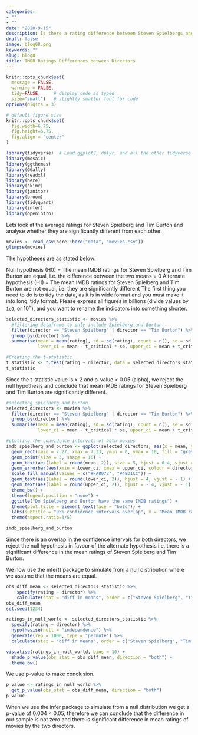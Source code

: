 ```yaml
---
categories:
- ""
- ""
date: "2020-9-15"
description: Is there a rating difference between Steven Spielbergs and Tim Burton?
draft: false
image: blog08.png
keywords: ""
slug: blog8
title: IMDB Ratings Differences between Directors  
---
```



```r
knitr::opts_chunk$set(
  message = FALSE, 
  warning = FALSE, 
  tidy=FALSE,     # display code as typed
  size="small")   # slightly smaller font for code
options(digits = 3)

# default figure size
knitr::opts_chunk$set(
  fig.width=6.75, 
  fig.height=6.75,
  fig.align = "center"
)
```


```r
library(tidyverse)  # Load ggplot2, dplyr, and all the other tidyverse packages
library(mosaic)
library(ggthemes)
library(GGally)
library(readxl)
library(here)
library(skimr)
library(janitor)
library(broom)
library(tidyquant)
library(infer)
library(openintro)
```

Lets look at the average ratings for Steven Spielberg and Tim Burton and analyse whether they are significantly different from each other.


```r

movies <- read_csv(here::here("data", "movies.csv"))
glimpse(movies)

```

The hypotheses are as stated below:

Null hypothesis (H0) = The mean IMDB ratings for Steven Spielberg and Tim Burton are equal, i.e. the difference between the two means = 0 Alternate hypothesis (H1) = The mean IMDB ratings for Steven Spielberg and Tim Burton are not equal, i.e. they are significantly different
 The first thing you need to do is to tidy the data, as it is in wide format and you must make it into long, tidy format. Please express all figures in billions (divide values by `1e9`, or $10^9$), and you want to rename the indicators into something shorter.


```r
selected_directors_statistic <- movies %>% 
  #filtering dataframe to only include Spielberg and Burton
  filter(director == "Steven Spielberg" | director == "Tim Burton") %>% 
  group_by(director) %>% 
  summarise(mean = mean(rating), sd = sd(rating), count = n(), se = sd / sqrt(count), t_critical = qt(0.975, count - 1),
            lower_ci = mean - t_critical * se, upper_ci = mean + t_critical * se, rating = rating) 

#Creating the t-statistic
t_statistic <- t.test(rating ~ director, data = selected_directors_statistic)
t_statistic
```

Since the t-statistic value is > 2 and p-value < 0.05 (alpha), we reject the null hypothesis and conclude that mean IMDB ratings for Steven Spielberg and Tim Burton are significantly different.



```r
#selecting spielberg and burton
selected_directors <- movies %>% 
  filter(director == "Steven Spielberg" | director == "Tim Burton") %>% 
  group_by(director) %>% 
  summarise(mean = mean(rating), sd = sd(rating), count = n(), se = sd / sqrt(count), t_critical = qt(0.975, count - 1),
            lower_ci = mean - t_critical * se, upper_ci = mean + t_critical * se) 

#plotting the convidence intervals of both movies
imdb_spielberg_and_burton <- ggplot(selected_directors, aes(x = mean, y = reorder(director, mean))) +
  geom_rect(xmin = 7.27, xmax = 7.33, ymin = 0, ymax = 10, fill = "grey", aes(alpha = 0.5)) +
  geom_point(size = 3, shape = 16) +
  geom_text(aes(label = round(mean, 2)), size = 5, hjust = 0.4, vjust = -1) +
  geom_errorbar(aes(xmin = lower_ci, xmax = upper_ci, colour = director, fill = director), width = 0.2, size = 1.5) +
  scale_fill_manual(values = c("#FA8072", "#48D1CC")) +
  geom_text(aes(label = round(lower_ci, 2)), hjust = 4, vjust = - 1) +
  geom_text(aes(label = round(upper_ci, 2)), hjust = - 4, vjust = - 1) +
  theme_bw() +
  theme(legend.position = "none") +
  ggtitle("Do Spielberg and Burton have the same IMDB ratings") +
  theme(plot.title = element_text(face = "bold")) +
  labs(subtitle = "95% confidence intervals overlap", x = "Mean IMDB ratings", y = "") +
  theme(aspect.ratio=3/5) 

imdb_spielberg_and_burton
```

Since there is an overlap in the confidence intervals for both directors, we reject the null hypothesis in favour of the alternate hypothesis i.e. there is a significant difference in the mean ratings of Steven Spielberg and Tim Burton.

We now use the infer() package to simulate from a null distribution where we assume that the means are equal.
```r
obs_diff_mean <- selected_directors_statistic %>% 
    specify(rating ~ director) %>% 
    calculate(stat = "diff in means", order = c("Steven Spielberg", "Tim Burton"))
obs_diff_mean
set.seed(1234)

ratings_in_null_world <- selected_directors_statistic %>% 
  specify(rating ~ director) %>% 
  hypothesise(null = "independence") %>% 
  generate(rep = 1000, type = "permute") %>% 
  calculate(stat = "diff in means", order = c("Steven Spielberg", "Tim Burton"))

visualise(ratings_in_null_world, bins = 10) +
  shade_p_value(obs_stat = obs_diff_mean, direction = "both") +
  theme_bw()
```
We use p-value to make conclusion.
```r
p_value <- ratings_in_null_world %>% 
  get_p_value(obs_stat = obs_diff_mean, direction = "both")
p_value   
```
When we use the infer package to simulate from a null distribution we get a p-value of 0.004 < 0.05, therefore we can conclude that the difference in our sample is not zero and there is significant difference in mean ratings of movies by the two directors.